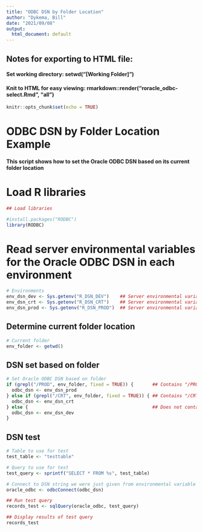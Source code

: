 ```yaml
---
title: "ODBC DSN by Folder Location"
author: "Dykema, Bill"
date: "2021/09/08"
output:
  html_document: default
---
```


## Notes for exporting to HTML file:
#### Set working directory: setwd("[Working Folder]")
#### Knit to HTML for easy viewing: rmarkdown::render("roracle_odbc-select.Rmd", "all")

```r
knitr::opts_chunk$set(echo = TRUE)
```

# ODBC DSN by Folder Location Example
#### This script shows how to set the Oracle ODBC DSN based on its current folder location

# Load R libraries

```r

## Load libraries

#install.packages("RODBC")
library(RODBC)

```

# Read server environmental variables for the Oracle ODBC DSN in each environment

```r

# Environments
env_dsn_dev <- Sys.getenv("R_DSN_DEV")    ## Server environmental variable name for development Oracle ODBC DSN name
env_dsn_crt <- Sys.getenv("R_DSN_CRT")    ## Server environmental variable name for test Oracle ODBC DSN name
env_dsn_prod <- Sys.getenv("R_DSN_PROD")  ## Server environmental variable name for production Oracle ODBC DSN name

```

## Determine current folder location

```r

# Current folder
env_folder <- getwd()

```

## DSN set based on folder

```r

# Set Oracle ODBC DSN based on folder
if (grepl("/PROD", env_folder, fixed = TRUE)) {       ## Contains "/PROD" in the folder path
  odbc_dsn <- env_dsn_prod
} else if (grepl("/CRT", env_folder, fixed = TRUE)) { ## Contains "/CRT" in the folder path
  odbc_dsn <- env_dsn_crt
} else {                                              ## Does not contain "/PROD" or "/CRT" in the folder path, must be Dev
  odbc_dsn <- env_dsn_dev
}

```

## DSN test

```r

# Table to use for test
test_table <- "testtable"

# Query to use for test
test_query <- sprintf("SELECT * FROM %s", test_table)

# Connect to DSN string we were just given from environmental variable based on folder
oracle_odbc <- odbcConnect(odbc_dsn)

## Run test query
records_test <- sqlQuery(oracle_odbc, test_query)

## Display results of test query
records_test

```
